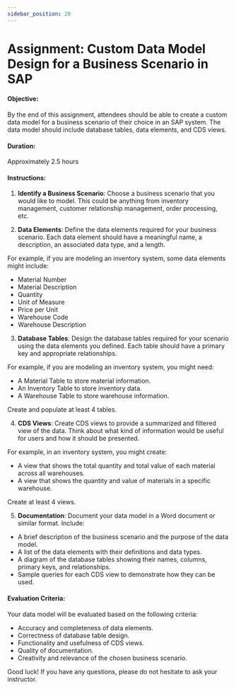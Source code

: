 ```yaml
---
sidebar_position: 20
---
```


# Assignment: Custom Data Model Design for a Business Scenario in SAP

#### Objective:

By the end of this assignment, attendees should be able to create a custom data model for a business scenario of their choice in an SAP system. The data model should include database tables, data elements, and CDS views.

#### Duration:

Approximately 2.5 hours

#### Instructions:

1. **Identify a Business Scenario**:
   Choose a business scenario that you would like to model. This could be anything from inventory management, customer relationship management, order processing, etc.

2. **Data Elements**:
   Define the data elements required for your business scenario. Each data element should have a meaningful name, a description, an associated data type, and a length.

For example, if you are modeling an inventory system, some data elements might include:

- Material Number
- Material Description
- Quantity
- Unit of Measure
- Price per Unit
- Warehouse Code
- Warehouse Description

3. **Database Tables**:
   Design the database tables required for your scenario using the data elements you defined. Each table should have a primary key and appropriate relationships.

For example, if you are modeling an inventory system, you might need:

- A Material Table to store material information.
- An Inventory Table to store inventory data.
- A Warehouse Table to store warehouse information.

Create and populate at least 4 tables.

4. **CDS Views**:
   Create CDS views to provide a summarized and filtered view of the data. Think about what kind of information would be useful for users and how it should be presented.

For example, in an inventory system, you might create:

- A view that shows the total quantity and total value of each material across all warehouses.
- A view that shows the quantity and value of materials in a specific warehouse.

Create at least 4 views.

5. **Documentation**:
   Document your data model in a Word document or similar format. Include:

- A brief description of the business scenario and the purpose of the data model.
- A list of the data elements with their definitions and data types.
- A diagram of the database tables showing their names, columns, primary keys, and relationships.
- Sample queries for each CDS view to demonstrate how they can be used.

#### Evaluation Criteria:

Your data model will be evaluated based on the following criteria:

- Accuracy and completeness of data elements.
- Correctness of database table design.
- Functionality and usefulness of CDS views.
- Quality of documentation.
- Creativity and relevance of the chosen business scenario.

Good luck! If you have any questions, please do not hesitate to ask your instructor.
